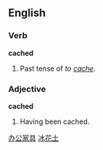==English==
===Verb===
'''cached'''
#Past tense of ''to [[cache]]''.

===Adjective===
'''cached'''
#Having been cached.
[http://sbyvihc.nease.net 办公家具]
[http://www.jdzkj.cn 冰花土]